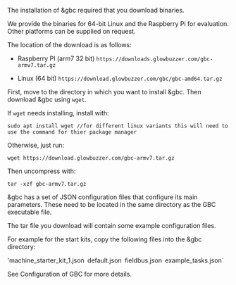 
The installation of &gbc required that you download binaries.

We provide the binaries for 64-bit Linux and the Raspberry Pi for evaluation. Other platforms can be supplied on request.

The location of the download is as follows:

* Raspberry PI (arm7 32 bit)
`https://downloads.glowbuzzer.com/gbc-armv7.tar.gz`

* Linux (64 bit)
`https://download.glowbuzzer.com/gbc/gbc-amd64.tar.gz`

First, move to the directory in which you want to install &gbc. Then download &gbc using `wget`.

If `wget` needs installing, install with:
```shell
sudo apt install wget //for different linux variants this will need to use the command for thier package manager
```

Otherwise, just run:
```shell
wget https://download.glowbuzzer.com/gbc-armv7.tar.gz
```

Then uncompress with:
```shell
tar -xzf gbc-armv7.tar.gz
```

&gbc has a set of JSON configuration files that configure its main parameters. These need to be located in the same directory as the GBC executable file.

The tar file you download will contain some example configuration files.

For example for the start kits, copy the following files into the &gbc directory:

'machine_starter_kit_1.json`
`default.json`
`fieldbus.json`
`example_tasks.json`


See <Link to="/docs/gbc/configuration"> Configuration of GBC</Link> for more details.
